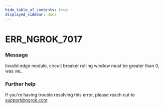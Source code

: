 ```yaml
---
hide_table_of_contents: true
displayed_sidebar: docs
---
```



# ERR_NGROK_7017

### Message

Invalid edge module, circuit breaker rolling window must be greater than 0, was `VAL`.

### Further help

If you're having trouble resolving this error, please reach out to [support@ngrok.com](mailto:support@ngrok.com?subject=Help%20with%20ERR_NGROK_7017)

<ErrorDetails error="err_ngrok_7017" />
